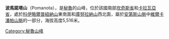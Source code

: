 {{Coord|14|4|19|S|70|47|53|W|display=title}}

'''波馬諾塔山'''（Pomanota），是[[秘魯|秘魯]]的山峰，位於該國南部[[坎奇斯省|坎奇斯省]]和[[卡拉瓦亞省|卡拉瓦亞省]]，處於[[科伊略爾普紐納山|科伊略爾普紐納山]]東南面和[[庫努拉納山|庫努拉納山]]西北面，屬於[[安第斯山脈|安第斯山脈]]中[[維爾卡潘帕山脈|維爾卡潘帕山脈]]的一部分，海拔高度5,516米。

{{Peru-geo-stub}}
[[Category:秘魯山峰|Category:秘魯山峰]]